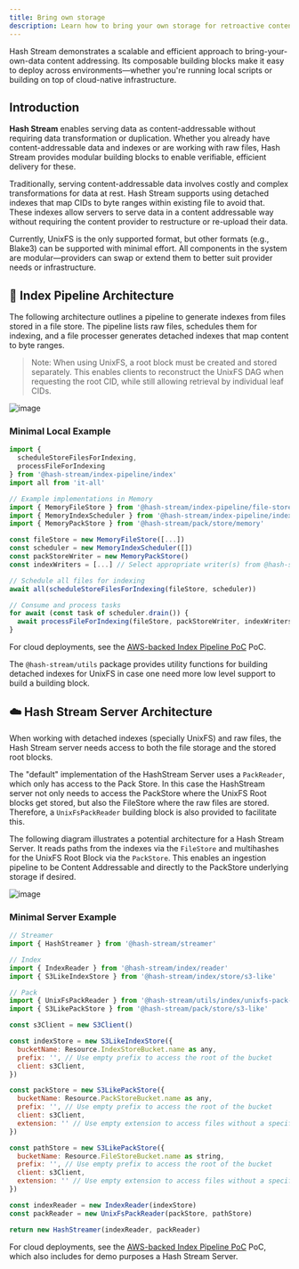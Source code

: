 ```yaml
---
title: Bring own storage
description: Learn how to bring your own storage for retroactive content addressability
---
```


Hash Stream demonstrates a scalable and efficient approach to bring-your-own-data content addressing. Its composable building blocks make it easy to deploy across environments—whether you're running local scripts or building on top of cloud-native infrastructure.

## Introduction

**Hash Stream** enables serving data as content-addressable without requiring data transformation or duplication. Whether you already have content-addressable data and indexes or are working with raw files, Hash Stream provides modular building blocks to enable verifiable, efficient delivery for these.

Traditionally, serving content-addressable data involves costly and complex transformations for data at rest. Hash Stream supports using detached indexes that map CIDs to byte ranges within existing file to avoid that. These indexes allow servers to serve data in a content addressable way without requiring the content provider to restructure or re-upload their data.

Currently, UnixFS is the only supported format, but other formats (e.g., Blake3) can be supported with minimal effort. All components in the system are modular—providers can swap or extend them to better suit provider needs or infrastructure.

## 🧩 Index Pipeline Architecture

The following architecture outlines a pipeline to generate indexes from files stored in a file store. The pipeline lists raw files, schedules them for indexing, and a file processer generates detached indexes that map content to byte ranges.

> Note: When using UnixFS, a root block must be created and stored separately. This enables clients to reconstruct the UnixFS DAG when requesting the root CID, while still allowing retrieval by individual leaf CIDs.

![image](../../../assets/diagrams/hash-stream-unixfs-index-pipeline.svg)

### Minimal Local Example

```js
import {
  scheduleStoreFilesForIndexing,
  processFileForIndexing
} from '@hash-stream/index-pipeline/index'
import all from 'it-all'

// Example implementations in Memory
import { MemoryFileStore } from '@hash-stream/index-pipeline/file-store/memory'
import { MemoryIndexScheduler } from '@hash-stream/index-pipeline/index-scheduler/memory'
import { MemoryPackStore } from '@hash-stream/pack/store/memory'

const fileStore = new MemoryFileStore([...])
const scheduler = new MemoryIndexScheduler([])
const packStoreWriter = new MemoryPackStore()
const indexWriters = [...] // Select appropriate writer(s) from @hash-stream/index

// Schedule all files for indexing
await all(scheduleStoreFilesForIndexing(fileStore, scheduler))

// Consume and process tasks
for await (const task of scheduler.drain()) {
  await processFileForIndexing(fileStore, packStoreWriter, indexWriters, 'unixfs', task.fileReference)
}
```

For cloud deployments, see the [AWS-backed Index Pipeline PoC](/hash-stream/pocs/index-pipeline) PoC.

The `@hash-stream/utils` package provides utility functions for building detached indexes for UnixFS in case one need more low level support to build a building block.

## ☁️ Hash Stream Server Architecture

When working with detached indexes (specially UnixFS) and raw files, the Hash Stream server needs access to both the file storage and the stored root blocks.

The "default" implementation of the HashStream Server uses a `PackReader`, which only has access to the Pack Store. In this case the HashStream server not only needs to access the PackStore where the UnixFS Root blocks get stored, but also the FileStore where the raw files are stored. Therefore, a `UnixFsPackReader` building block is also provided to facilitate this.

The following diagram illustrates a potential architecture for a Hash Stream Server. It reads paths from the indexes via the `FileStore` and multihashes for the UnixFS Root Block via the `PackStore`. This enables an ingestion pipeline to be Content Addressable and directly to the PackStore underlying storage if desired.

![image](../../../assets/diagrams/hash-stream-unixfs-reader.svg)

### Minimal Server Example

```js
// Streamer
import { HashStreamer } from '@hash-stream/streamer'

// Index
import { IndexReader } from '@hash-stream/index/reader'
import { S3LikeIndexStore } from '@hash-stream/index/store/s3-like'

// Pack
import { UnixFsPackReader } from '@hash-stream/utils/index/unixfs-pack-reader'
import { S3LikePackStore } from '@hash-stream/pack/store/s3-like'

const s3Client = new S3Client()

const indexStore = new S3LikeIndexStore({
  bucketName: Resource.IndexStoreBucket.name as any,
  prefix: '', // Use empty prefix to access the root of the bucket
  client: s3Client,
})

const packStore = new S3LikePackStore({
  bucketName: Resource.PackStoreBucket.name as any,
  prefix: '', // Use empty prefix to access the root of the bucket
  client: s3Client,
  extension: '' // Use empty extension to access files without a specific extension as the location already includes this
})

const pathStore = new S3LikePackStore({
  bucketName: Resource.FileStoreBucket.name as string,
  prefix: '', // Use empty prefix to access the root of the bucket
  client: s3Client,
  extension: '' // Use empty extension to access files without a specific extension as the location already includes this
})

const indexReader = new IndexReader(indexStore)
const packReader = new UnixFsPackReader(packStore, pathStore)

return new HashStreamer(indexReader, packReader)
```

For cloud deployments, see the [AWS-backed Index Pipeline PoC](/hash-stream/pocs/index-pipeline) PoC, which also includes for demo purposes a Hash Stream Server.
